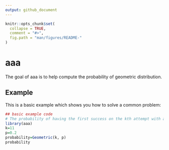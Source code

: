 ```yaml
---
output: github_document
---
```


<!-- README.md is generated from README.Rmd. Please edit that file -->

```r
knitr::opts_chunk$set(
  collapse = TRUE,
  comment = "#>",
  fig.path = "man/figures/README-"
)
```
# aaa

The goal of aaa is to help compute the probability of geometric distribution.

## Example

This is a basic example which shows you how to solve a common problem:

```r
## basic example code
# The probability of having the first success on the kth attempt with a probability p of succeeding on any one try.
library(aaa)
k=11
p=0.2
probability=Geometric(k, p)
probability
```
